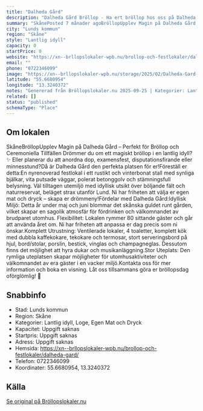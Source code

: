 ```yaml
---
title: "Dalheda Gård"
description: "Dalheda Gård Bröllop - Ha ert bröllop hos oss på Dalheda Gård. Se vår fina Bröllopslokal. Skicka gärna en förfrågan så hjälper vi Er!"
summary: "SkånePosted 7 månader agoBröllopUpplev Magin på Dalheda Gård – Perfekt för Bröllop och Ceremoniella Tillfällen Drömmer du om ett magiskt bröllop i en lantlig idyll? ✨ Eller planerar du att anordna…"
city: "Lunds kommun"
region: "Skåne"
style: "Lantlig idyll"
capacity: 0
startPrice: 0
website: "https://xn--brllopslokaler-wpb.nu/brollop-och-festlokaler/dalheda-gard/"
email: ""
phone: "0722346099"
image: "https://xn--brllopslokaler-wpb.nu/storage/2025/02/Dalheda-Gard-brollopslokal-ystad-brollop-skane.jpg"
latitude: "55.6680954"
longitude: "13.3240372"
notes: "Genererad från Bröllopslokaler.nu 2025-09-25 | Kategorier: Lantlig idyll, Loge, Egen Mat och Dryck"
related: []
status: "published"
schemaType: "Place"
---
```


## Om lokalen

SkåneBröllopUpplev Magin på Dalheda Gård – Perfekt för Bröllop och Ceremoniella Tillfällen Drömmer du om ett magiskt bröllop i en lantlig idyll? ✨ Eller planerar du att anordna dop, examensfest, disputationsfirande eller minnesstund?Då är Dalheda Gård den perfekta platsen för er!Föreställ er detta:En nyrenoverad festlokal i ett rustikt och vinterbonat stall med synliga bjälkar, vita putsade väggar, polerat betonggolv och stämningsfull belysning. Väl tilltagen utemiljö med idyllisk utsikt över böljande fält och naturreservat, beläget strax utanför Lund. Ni har friheten att välja er egen mat och dryck – skapa er drömmeny!Fördelar med Dalheda Gård:Idyllisk Miljö: Detta år under maj och juni blommar det skånska guldet runt gården, vilket skapar en sagolik atmosfär för fördrinken och välkomnandet av brudparet utomhus. Flexibilitet: Lokalen rymmer 80 sittande gäster och går att använda året om. Ni har friheten att anpassa er dag precis som ni önskar.Komplett Utrustning: Ventilerade lokaler, 4 toaletter, komplett kök med dubbla kaffekokare, tekokare och termosar, stort serveringsbord på hjul, bord/stolar, porslin, bestick, vinglas och champagneglas. Dessutom finns det möjlighet att hyra dukar och musikanläggning.Stor Uteplats: Den rymliga uteplatsen skapar möjligheter för utomhusaktiviteter och välkomnandet av era gäster i en vacker miljö.Kontakta oss för mer information och boka en visning. Låt oss tillsammans göra er bröllopsdag oförglömlig! 💖

## Snabbinfo

- Stad: Lunds kommun
- Region: Skåne
- Kategorier: Lantlig idyll, Loge, Egen Mat och Dryck
- Kapacitet: Uppgift saknas
- Startpris: Uppgift saknas
- Adress: Uppgift saknas
- Hemsida: https://xn--brllopslokaler-wpb.nu/brollop-och-festlokaler/dalheda-gard/
- Telefon: 0722346099
- Koordinater: 55.6680954, 13.3240372

## Källa

[Se original på Bröllopslokaler.nu](https://xn--brllopslokaler-wpb.nu/brollop-och-festlokaler/dalheda-gard/)
